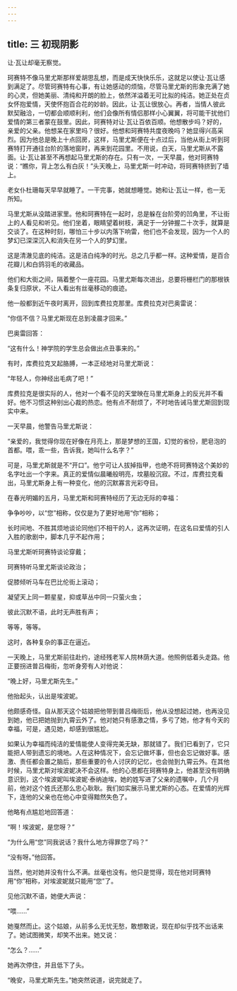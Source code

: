 ```yaml
---
---
---
```

title: 三 初现阴影
---




让·瓦让却毫无察觉。

珂赛特不像马里尤斯那样爱胡思乱想，而是成天快快乐乐，这就足以使让·瓦让感到满足了。尽管珂赛特有心事，有让她感动的烦恼，尽管马里尤斯的形象充满了她的心灵，但她美丽、清纯和开朗的脸上，依然洋溢着无可比拟的纯洁。她正处在贞女怀抱爱情，天使怀抱百合花的妙龄。因此，让·瓦让很放心。再者，当情人彼此默契融洽，一切都会顺顺利利，他们会像所有情侣那样小心翼翼，将可能干扰他们爱情的第三者蒙在鼓里。因此，珂赛特对让·瓦让百依百顺。他想散步吗？好的，亲爱的父亲。他想呆在家里吗？很好。他想和珂赛特共度夜晚吗？她显得兴高采烈。因为他总是晚上十点回房，这样，马里尤斯便在十点过后，当他从街上听到珂赛特打开通往台阶的落地窗时，再来到花园里。不用说，白天，马里尤斯从不露面。让·瓦让甚至不再想起马里尤斯的存在。只有一次，一天早晨，他对珂赛特说：“瞧你，背上怎么有白灰！”头天晚上，马里尤斯一时冲动，将珂赛特挤到了墙上。

老女仆杜珊每天早早就睡了。一干完事，她就想睡觉。她和让·瓦让一样，也一无所知。

马里尤斯从没踏进家里。他和珂赛特在一起时，总是躲在台阶旁的凹角里，不让街上的人看见和听见。他们坐着，眼睛望着树枝，满足于一分钟握二十次手，就算是交谈了。在这种时刻，哪怕三十步以内落下响雷，他们也不会发现，因为一个人的梦幻已深深沉入和消失在另一个人的梦幻里。

这是清澈见底的纯洁。这是洁白纯净的时光。总之几乎都一样。这种爱情，是百合花瓣儿和白鸽羽毛的收藏品。

他们和大街之间，隔着整个一座花园。马里尤斯每次进出，总要将栅栏门的那根铁条复归原状，不让人看出有丝毫移动的痕迹。

他一般都到近午夜时离开，回到库费拉克那里。库费拉克对巴奥雷说：

“你信不信？马里尤斯现在总到凌晨才回来。”

巴奥雷回答：

“这有什么！神学院的学生总会做出点丑事来的。”

有时，库费拉克叉起胳膊，一本正经地对马里尤斯说：

“年轻人，你神经出毛病了吧！”

库费拉克是很实际的人，他对一个看不见的天堂映在马里尤斯身上的反光并不看好。他不习惯这种别出心裁的热恋。他有点不耐烦了，不时地告诫马里尤斯回到现实中来。

一天早晨，他警告马里尤斯说：

“亲爱的，我觉得你现在好像在月亮上，那是梦想的王国，幻觉的省份，肥皂泡的首都。喂，乖一些，告诉我，她叫什么名字？”

可是，马里尤斯就是不“开口”。他宁可让人拔掉指甲，也绝不将珂赛特这个美妙的名字吐出一个字来。真正的爱情似晨曦般明亮，坟墓般沉寂。不过，库费拉克看出，马里尤斯身上有一种变化，他的沉默寡言光彩夺目。

在春光明媚的五月，马里尤斯和珂赛特经历了无边无际的幸福：

争争吵吵，以“您”相称，仅仅是为了更好地用“你”相称；

长时间地、不胜其烦地谈论同他们不相干的人，这再次证明，在这名曰爱情的引人入胜的歌剧中，脚本几乎不起作用；

马里尤斯听珂赛特谈论穿戴；

珂赛特听马里尤斯谈论政治；

促膝倾听马车在巴比伦街上滚动；

凝望天上同一颗星星，抑或草丛中同一只萤火虫；

彼此沉默不语，此时无声胜有声；

等等，等等。

这时，各种复杂的事正在逼近。

一天晚上，马里尤斯前往赴约，途经残老军人院林荫大道。他照例低着头走路。他正要拐进普吕梅街，忽听身旁有人对他说：

“晚上好，马里尤斯先生。”

他抬起头，认出是埃波妮。

他颇感奇怪。自从那天这个姑娘把他带到普吕梅街后，他从没想起过她，也再没见到她，他已把她抛到九霄云外了。他对她只有感激之情，多亏了她，他才有今天的幸福，可是，遇见她，却感到很尴尬。

如果认为幸福而纯洁的爱情能使人变得完美无缺，那就错了。我们已看到了，它只能把人带到遗忘的境地。人在这种情况下，会忘记做坏事，但也会忘记做好事。感激、责任都会置之脑后，那些重要的令人讨厌的记忆，也会抛到九霄云外。在其他时候，马里尤斯对埃波妮决不会这样。他的心思都在珂赛特身上，他甚至没有明确意识到，这个埃波妮叫埃波妮·泰纳迪埃，她的姓写进了父亲的遗嘱中，几个月前，他对这个姓氏还那么忠心耿耿。我们如实展示马里尤斯的心态。在爱情的光辉下，连他的父亲也在他心中变得黯然失色了。

他略有点尴尬地回答道：

“啊！埃波妮，是您呀？”

“为什么用“您”同我说话？我什么地方得罪您了吗？”

“没有呀。”他回答。

当然，他对她并没有什么不满。丝毫也没有。他只是觉得，现在他对珂赛特用“你”相称，对埃波妮就只能用“您”了。

见他沉默不语，她便大声说：

“喂……”

她戛然而止。这个姑娘，从前多么无忧无愁，敢想敢说，现在却似乎找不出话来了。她试图微笑，却笑不出来。她又说：

“怎么？……”

她再次停住，并且低下了头。

“晚安，马里尤斯先生。”她突然说道，说完就走了。